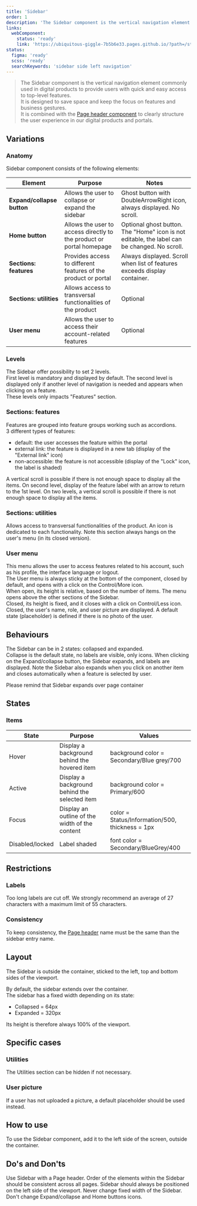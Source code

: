 ```yaml
---
title: 'Sidebar'
order: 1
description: 'The Sidebar component is the vertical navigation element commonly used in digital products to provide users with quick and easy access to top-level features.'
links:
  webComponent:
    status: 'ready'
    link: 'https://ubiquitous-giggle-7b5b6e33.pages.github.io/?path=/story/components-sidebar'
status:
  figma: 'ready'
  scss: 'ready'
  searchKeywords: 'sidebar side left navigation'
---
```


> The Sidebar component is the vertical navigation element commonly used in digital products to provide users with quick and easy access to top-level features.  
It is designed to save space and keep the focus on features and business gestures.  
It is combined with the [Page header component](/Components/PageHeader/) to clearly structure the user experience in our digital products and portals.

<!-- Add preview -->

## Variations

### Anatomy

Sidebar component consists of the following elements:

| Element | Purpose | Notes |
| ------- | ------- | ----- |
| **Expand/collapse button** | Allows the user to collapse or expand the sidebar | Ghost button with DoubleArrowRight icon, always displayed. No scroll. |
| **Home button** | Allows the user to access directly to the product or portal homepage | Optional ghost button. The "Home" icon is not editable, the label can be changed. No scroll. |
| **Sections: features** | Provides access to different features of the product or portal | Always displayed. Scroll when list of features exceeds display container. |
| **Sections: utilities** | Allows access to transversal functionalities of the product | Optional |
| **User menu** | Allows the user to access their account-related features | Optional |

### Levels

The Sidebar offer possibility to set 2 levels.  
First level is mandatory and displayed by default.
The second level is displayed only if another level of navigation is needed and appears when clicking on a feature.  
These levels only impacts "Features" section.

<!-- Add previews -->

### Sections: features

Features are grouped into feature groups working such as accordions.  
3 different types of features:
- default: the user accesses the feature within the portal
- external link: the feature is displayed in a new tab (display of the "External link" icon)
- non-accessible: the feature is not accessible (display of the "Lock" icon, the label is shaded)

A vertical scroll is possible if there is not enough space to display all the items.
On second level, display of the feature label with an arrow to return to the 1st level.
On two levels, a vertical scroll is possible if there is not enough space to display all the items.

### Sections: utilities

Allows access to transversal functionalities of the product.
An icon is dedicated to each functionality.
Note this section always hangs on the user's menu (in its closed version).

### User menu

This menu allows the user to access features related to his account, such as his profile, the interface language or logout.  
The User menu is always sticky at the bottom of the component, closed by default, and opens with a click on the Control/More icon.  
When open, its height is relative, based on the number of items. The menu opens above the other sections of the Sidebar.  
Closed, its height is fixed, and it closes with a click on Control/Less icon. Closed, the user's name, role, and user picture are displayed. A default state (placeholder) is defined if there is no photo of the user.

<!-- Add preview -->

## Behaviours

The Sidebar can be in 2 states: collapsed and expanded.  
Collapse is the default state, no labels are visible, only icons. When clicking on the Expand/collapse button, the Sidebar expands, and labels are displayed.
Note the Sidebar also expands when you click on another item and closes automatically when a feature is selected by user.

<Highlight theme="tips" title="Good to know">
  Please remind that Sidebar expands over page container
</Highlight>

## States

### Items

| State | Purpose | Values |
| ----- | ------- | ------ |
| Hover | Display a background behind the hovered item | background color = Secondary/Blue grey/700 |
| Active | Display a background behind the selected item | background color = Primary/600 |
| Focus | Display an outline of the width of the content | color = Status/Information/500, thickness = 1px |
| Disabled/locked | Label shaded | font color = Secondary/BlueGrey/400 |

## Restrictions

### Labels

Too long labels are cut off. We strongly recommend an average of 27 characters with a maximum limit of 55 characters.

### Consistency
To keep consistency, the [Page header](/Components/PageHeader/) name must be the same than the sidebar entry name.

## Layout

The Sidebar is outside the container, sticked to the left, top and bottom sides of the viewport.
  
By default, the sidebar extends over the container.  
The sidebar has a fixed width depending on its state:
- Collapsed = 64px
- Expanded = 320px

Its height is therefore always 100% of the viewport.

## Specific cases

### Utilities

The Utilities section can be hidden if not necessary.

### User picture

If a user has not uploaded a picture, a default placeholder should be used instead.

## How to use

To use the Sidebar component, add it to the left side of the screen, outside the container.

## Do's and Don'ts

<HintItem>
  Use Sidebar with a Page header.
</HintItem>

<HintItem>
  Order of the elements within the Sidebar should be consistent across all pages.
</HintItem>

<HintItem>
  Sidebar should always be positioned on the left side of the viewport.
</HintItem>

<HintItem dont>
  Never change fixed width of the Sidebar.
</HintItem>

<HintItem dont>
  Don't change Expand/collapse and Home buttons icons.
</HintItem>
